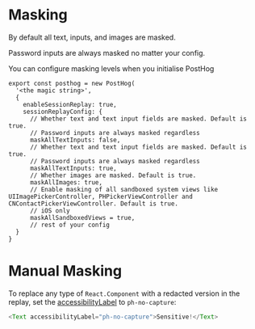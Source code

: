 # Masking

By default all text, inputs, and images are masked. 

Password inputs are always masked no matter your config.

You can configure masking levels when you initialise PostHog

```ReactNative
export const posthog = new PostHog(
  '<the magic string>',
  {
    enableSessionReplay: true,
    sessionReplayConfig: {
      // Whether text and text input fields are masked. Default is true.
      // Password inputs are always masked regardless
      maskAllTextInputs: false,
      // Whether text and text input fields are masked. Default is true.
      // Password inputs are always masked regardless
      maskAllTextInputs: true,
      // Whether images are masked. Default is true.
      maskAllImages: true,
      // Enable masking of all sandboxed system views like UIImagePickerController, PHPickerViewController and CNContactPickerViewController. Default is true.
      // iOS only
      maskAllSandboxedViews = true,
      // rest of your config
  }
}
```

# Manual Masking

To replace any type of `React.Component` with a redacted version in the replay, set the [accessibilityLabel](https://reactnative.dev/docs/accessibility#accessibilitylabel) to `ph-no-capture`:

```js
<Text accessibilityLabel="ph-no-capture">Sensitive!</Text>
```
